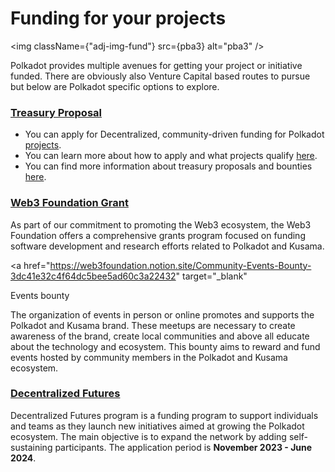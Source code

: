 
# Funding for your projects

<img className={"adj-img-fund"} src={pba3} alt="pba3" />

Polkadot provides multiple avenues for getting your project or initiative funded. There are obviously also Venture Capital based routes to pursue but below are Polkadot specific options to explore.

<h3>
  <a href="https://polkadot.polkassembly.io/opengov" target="_blank">
    Treasury Proposal
  </a>
</h3>

- You can apply for Decentralized, community-driven funding for Polkadot [projects](https://twitter.com/polk_gov/status/1732378861755871495).
- You can learn more about how to apply and what projects qualify <a href="https://wiki.polkadot.network/docs/learn-guides-treasury" target="_blank">here</a>.
- You can find more information about treasury proposals and bounties <a href="https://polkadot.network/ecosystem/treasury/" target="_blank">here</a>.

<h3>
  <a href="https://grants.web3.foundation/" target="_blank">
    Web3 Foundation Grant
  </a>
</h3>

As part of our commitment to promoting the Web3 ecosystem, the Web3 Foundation offers a comprehensive grants program focused on funding software development and research efforts related to Polkadot and Kusama.

<a
  href="https://web3foundation.notion.site/Community-Events-Bounty-3dc41e32c4f64dc5bee5ad60c3a22432"
  target="_blank"
>
  Events bounty
</a>

The organization of events in person or online promotes and supports the Polkadot and Kusama brand. These meetups are necessary to create awareness of the brand, create local communities and above all educate about the technology and ecosystem.
This bounty aims to reward and fund events hosted by community members in the Polkadot and Kusama ecosystem.

<h3>
  <a
    href="https://web3foundation.notion.site/Community-Events-Bounty-3dc41e32c4f64dc5bee5ad60c3a22432"
    target="_blank"
  >
    Decentralized Futures
  </a>
</h3>

Decentralized Futures program is a funding program to support individuals and teams as they launch new initiatives aimed at growing the Polkadot ecosystem. The main objective is to expand the network by adding self-sustaining participants. The application period is **November 2023 - June 2024**.
